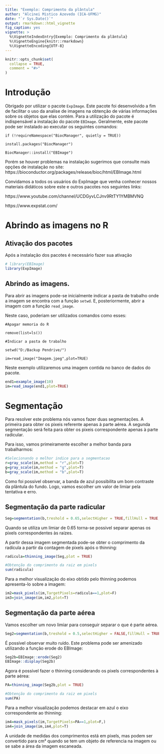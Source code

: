 ```yaml
---
title: "Exemplo: Comprimento da plântula"
author: "Alcinei Mistico Azevedo (ICA-UFMG)"
date: "`r Sys.Date()`"
output: rmarkdown::html_vignette
fig_caption: yes
vignette: >
  %\VignetteIndexEntry{Exemplo: Comprimento da plântula}
  %\VignetteEngine{knitr::rmarkdown}
  %\VignetteEncoding{UTF-8}
---
```


```r
knitr::opts_chunk$set(
  collapse = TRUE,
  comment = "#>"
)
```

# Introdução

Obrigado por utilizar o pacote `ExpImage`. Este pacote foi desenvolvido a fim de facilitar o uso da analise de imagens na obtenção de várias informações sobre os objetos que elas contém. Para a utilização do pacote é indispensável a instalação do pacote `EBImage`. Geralmente, este pacote pode ser instalado ao executar os seguintes comandos:

`if (!requireNamespace("BiocManager", quietly = TRUE))`

`install.packages("BiocManager")`

`BiocManager::install("EBImage")`

Porém se houver problemas na instalação sugerimos que consulte mais opções de instalação no site: https://bioconductor.org/packages/release/bioc/html/EBImage.html

Convidamos a todos os usuários do ExpImage que venha conhecer nossos materiais didáticos sobre este e outros pacotes nos seguintes links: 

https://www.youtube.com/channel/UCDGyvLCJnv9RtTY1YMBMVNQ

https://www.expstat.com/

# Abrindo as imagens no R 

## Ativação dos pacotes
Após a instalação dos pacotes é necessário fazer sua ativação

```r
# library(EBImage)
library(ExpImage)
```

## Abrindo as imagens.
Para abrir as imagens pode-se inicialmente indicar a pasta de trabalho onde a imagem se encontra com a função `setwd`. E, posteriormente, abrir a imagem com a função `read_image`.

Neste caso, poderiam ser utilizados comandos como esses:

`#Apagar memoria do R`

`remove(list=ls())`

`#Indicar a pasta de trabalho`

`setwd("D:/Backup Pendrive/")`

`im=read_image("Imagem.jpeg",plot=TRUE)`

Neste exemplo utilizaremos uma imagem contida no banco de dados do pacote.

```r

end1=example_image(10)
im=read_image(end1,plot=TRUE)

```

# Segmentação
Para resolver este problema nós vamos fazer duas segmentações. A primeira para obter os pixeis referente apenas à parte aérea. A segunda segmentação será feita para obter os pixeis correspondente apenas à parte radicular.

Para isso, vamos primeiramente escolher a melhor banda para trabalharmos:

```r
#Selecionando o melhor indice para a segmentacao
r=gray_scale(im,method = "r",plot=T)
g=gray_scale(im,method = "g",plot=T)
b=gray_scale(im,method = "b",plot=T)
```

Como foi possível observar, a banda de azul possibilita um bom contraste da plântula do fundo. Logo, vamos escolher um valor de limiar pela tentativa e erro.

## Segmentação da parte radicular

```r
Seg=segmentation(b,treshold = 0.65,selectHigher = TRUE,fillHull = TRUE,plot = TRUE)
```

Quando se utiliza um limiar de 0.65 torna-se possivel separar apenas os pixels correspondentes às raízes.

A partir dessa imagem segmentada pode-se obter o comprimento da radícula a partir da contagem de pixels após o thinning:

```r
radicula=thinning_image(Seg,plot = TRUE)

#Obtenção do comprimento da raiz em pixels
sum(radicula)
```

Para a melhor visualização do eixo obtido pelo thinning podemos apresenta-lo sobre a imagem:
```r
im2=mask_pixels(im,TargetPixels=radicula==1,plot=F)
im3=join_image(im,im2,plot=T)
```

## Segmentação da parte aérea

Vamos escolher um novo limiar para conseguir separar o que é parte aérea.

```r
Seg2=segmentation(b,treshold = 0.5,selectHigher = FALSE,fillHull = TRUE,plot=TRUE)
```

É possível observar muito ruído. Este problema pode ser amenizado utilizando a função erode do EBImage:

```r
Seg2b=EBImage::erode(Seg2)
EBImage::display(Seg2b)    
```

Agora é possível fazer o thinning considerando os pixels correspondentes à parte aérea:

```r
PA=thinning_image(Seg2b,plot = TRUE)

#Obtenção do comprimento da raiz em pixels
sum(PA)
```

Para a melhor visualização podemos destacar em azul o eixo correspondente ao thinning:

```r
im4=mask_pixels(im,TargetPixels=PA==1,plot=F,)
im4=join_image(im,im4,plot=T)
```

A unidade de medidas dos comprimentos está em pixels, mas podem ser convertido para cm² quando se tem um objeto de referencia na imagem ou se sabe a área da imagem escaneada. 
